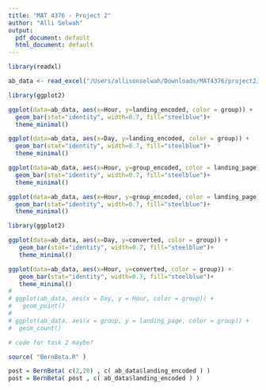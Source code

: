 ```yaml
---
title: "MAT 4376 - Project 2"
author: "Alli Selwah"
output:
  pdf_document: default
  html_document: default
---
```


```r
library(readxl)

ab_data <- read_excel("/Users/allisonselwah/Downloads/MAT4376/project2/ab_data.xlsx")
```

```r
library(ggplot2)

ggplot(data=ab_data, aes(x=Hour, y=landing_encoded, color = group)) +
  geom_bar(stat="identity", width=0.7, fill="steelblue")+
  theme_minimal()

ggplot(data=ab_data, aes(x=Day, y=landing_encoded, color = group)) +
  geom_bar(stat="identity", width=0.7, fill="steelblue")+
  theme_minimal()

ggplot(data=ab_data, aes(x=Hour, y=group_encoded, color = landing_page)) +
  geom_bar(stat="identity", width=0.7, fill="steelblue")+
  theme_minimal()

ggplot(data=ab_data, aes(x=Hour, y=group_encoded, color = landing_page)) +
  geom_bar(stat="identity", width=0.7, fill="steelblue")+
  theme_minimal()
```

```r
library(ggplot2)

ggplot(data=ab_data, aes(x=Day, y=converted, color = group)) +
   geom_bar(stat="identity", width=0.7, fill="steelblue")+
   theme_minimal()

ggplot(data=ab_data, aes(x=Hour, y=converted, color = group)) +
   geom_bar(stat="identity", width=0.7, fill="steelblue")+
   theme_minimal()
# 
# ggplot(ab_data, aes(x = Day, y = Hour, color = group)) +
#   geom_point()
# 
# ggplot(ab_data, aes(x = group, y = landing_page, color = group)) +
#  geom_count()
```

```r
# code for task 2 maybe?

source( "BernBeta.R" )

post = BernBeta( c(2,20) , c( ab_data$landing_encoded ) )
post = BernBeta( post , c( ab_data$landing_encoded ) )
```
